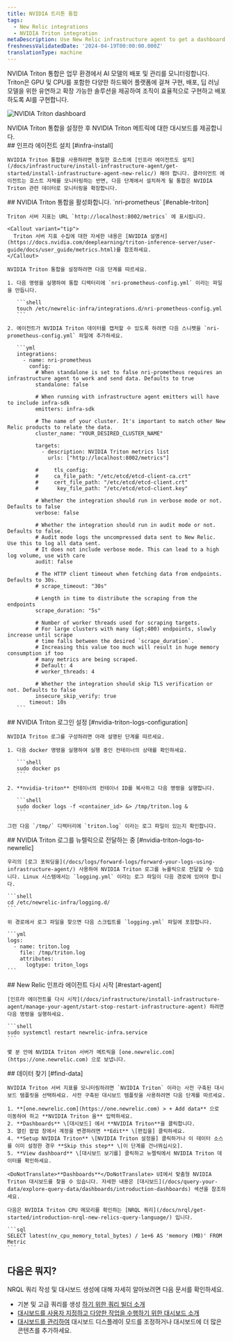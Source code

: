 ```yaml
---
title: NVIDIA 트리톤 통합
tags:
  - New Relic integrations
  - NVIDIA Triton integration
metaDescription: Use New Relic infrastructure agent to get a dashboard with metrics from your NVIDIA Triton.
freshnessValidatedDate: '2024-04-19T00:00:00.000Z'
translationType: machine
---
```



NVIDIA Triton 통합은 업무 환경에서 AI 모델의 배포 및 관리를 모니터링합니다. Triton은 GPU 및 CPU를 포함한 다양한 하드웨어 플랫폼에 걸쳐 구현, 배포, 딥 러닝 모델을 위한 유연하고 확장 가능한 솔루션을 제공하여 조직이 효율적으로 구현하고 배포하도록 AI를 구현합니다.

<img
  title="NVIDIA Triton dashboard"
  alt="NVIDIA Triton dashboard"
  src={tritonDashboard}
/>

<figcaption>
  NVIDIA Triton 통합을 설정한 후 NVIDIA Triton 메트릭에 대한 대시보드를 제공합니다.
</figcaption>

<Steps>
  <Step>
    ## 인프라 에이전트 설치 [#infra-install]

    NVIDIA Triton 통합을 사용하려면 동일한 호스트에 [인프라 에이전트도 설치](/docs/infrastructure/install-infrastructure-agent/get-started/install-infrastructure-agent-new-relic/) 해야 합니다. 클라이언트 에이전트는 호스트 자체를 모니터링하는 반면, 다음 단계에서 설치하게 될 통합은 NVIDIA Triton 관련 데이터로 모니터링을 확장합니다.
  </Step>

  <Step>
    ## NVIDIA Triton 통합을 활성화합니다. `nri-prometheus` [#enable-triton]

    Triton 서버 지표는 URL `http://localhost:8002/metrics` 에 표시됩니다.

    <Callout variant="tip">
      Triton 서버 지표 수집에 대한 자세한 내용은 [NVIDIA 설명서](https://docs.nvidia.com/deeplearning/triton-inference-server/user-guide/docs/user_guide/metrics.html)를 참조하세요.
    </Callout>

    NVIDIA Triton 통합을 설정하려면 다음 단계를 따르세요.

    1. 다음 명령을 실행하여 통합 디렉터리에 `nri-prometheus-config.yml` 이라는 파일을 만듭니다.

       ```shell
       touch /etc/newrelic-infra/integrations.d/nri-prometheus-config.yml
       ```

    2. 에이전트가 NVIDIA Triton 데이터를 캡처할 수 있도록 하려면 다음 스니펫을 `nri-prometheus-config.yml` 파일에 추가하세요.

       ```yml
       integrations:
         - name: nri-prometheus
           config:
             # When standalone is set to false nri-prometheus requires an infrastructure agent to work and send data. Defaults to true
             standalone: false

             # When running with infrastructure agent emitters will have to include infra-sdk
             emitters: infra-sdk

             # The name of your cluster. It's important to match other New Relic products to relate the data.
             cluster_name: "YOUR_DESIRED_CLUSTER_NAME"

             targets:
               - description: NVIDIA Triton metrics list
                 urls: ["http://localhost:8002/metrics"]

             #     tls_config:
             #     ca_file_path: "/etc/etcd/etcd-client-ca.crt"
             #     cert_file_path: "/etc/etcd/etcd-client.crt"
             #      key_file_path: "/etc/etcd/etcd-client.key"

             # Whether the integration should run in verbose mode or not. Defaults to false
             verbose: false

             # Whether the integration should run in audit mode or not. Defaults to false.
             # Audit mode logs the uncompressed data sent to New Relic. Use this to log all data sent.
             # It does not include verbose mode. This can lead to a high log volume, use with care
             audit: false

             # The HTTP client timeout when fetching data from endpoints. Defaults to 30s.
             # scrape_timeout: "30s"

             # Length in time to distribute the scraping from the endpoints
             scrape_duration: "5s"

             # Number of worker threads used for scraping targets.
             # For large clusters with many (&gt;400) endpoints, slowly increase until scrape
             # time falls between the desired `scrape_duration`.
             # Increasing this value too much will result in huge memory consumption if too
             # many metrics are being scraped.
             # Default: 4
             # worker_threads: 4

             # Whether the integration should skip TLS verification or not. Defaults to false
             insecure_skip_verify: true
           timeout: 10s
       ```
  </Step>

  <Step>
    ## NVIDIA Triton 로그인 설정 [#nvidia-triton-logs-configuration]

    NVIDIA Triton 로그를 구성하려면 아래 설명된 단계를 따르세요.

    1. 다음 docker 명령을 실행하여 실행 중인 컨테이너의 상태를 확인하세요.

       ```shell
       sudo docker ps
       ```

    2. **nvidia-triton** 컨테이너의 컨테이너 ID를 복사하고 다음 명령을 실행합니다.

       ```shell
       sudo docker logs -f <container_id> &> /tmp/triton.log &
       ```

    그런 다음 `/tmp/` 디렉터리에 `triton.log` 이라는 로그 파일이 있는지 확인합니다.
  </Step>

  <Step>
    ## NVIDIA Triton 로그를 뉴렐릭으로 전달하는 중 [#nvidia-triton-logs-to-newrelic]

    우리의 [로그 포워딩을](/docs/logs/forward-logs/forward-your-logs-using-infrastructure-agent/) 사용하여 NVIDIA Triton 로그를 뉴롤릭으로 전달할 수 있습니다. Linux 시스템에서는 `logging.yml` 이라는 로그 파일이 다음 경로에 있어야 합니다.

    ```shell
    cd /etc/newrelic-infra/logging.d/
    ```

    위 경로에서 로그 파일을 찾으면 다음 스크립트를 `logging.yml` 파일에 포함합니다.

    ```yml
    logs:
      - name: triton.log
        file: /tmp/triton.log
        attributes:
          logtype: triton_logs
    ```
  </Step>

  <Step>
    ## New Relic 인프라 에이전트 다시 시작 [#restart-agent]

    [인프라 에이전트를 다시 시작](/docs/infrastructure/install-infrastructure-agent/manage-your-agent/start-stop-restart-infrastructure-agent) 하려면 다음 명령을 실행하세요.

    ```shell
    sudo systemctl restart newrelic-infra.service
    ```

    몇 분 안에 NVIDIA Triton 서버가 메트릭을 [one.newrelic.com](https://one.newrelic.com) 으로 보냅니다.
  </Step>

  <Step>
    ## 데이터 찾기 [#find-data]

    NVIDIA Triton 서버 지표를 모니터링하려면 `NVIDIA Triton` 이라는 사전 구축된 대시보드 템플릿을 선택하세요. 사전 구축된 대시보드 템플릿을 사용하려면 다음 단계를 따르세요.

    1. **[one.newrelic.com](https://one.newrelic.com) > + Add data** 으로 이동하여 하고 **NVIDIA Triton 을** 입력하세요.
    2. **Dashboards** \[대시보드] 에서 **NVIDIA Triton**을 클릭합니다.
    3. 열린 팝업 창에서 계정을 변경하려면 **Edit** \[편집을] 클릭하세요.
    4. **Setup NVIDIA Triton** \[NVIDIA Triton 설정을] 클릭하거나 이 데이터 소스를 이미 설정한 경우 **Skip this step** \[이 단계를 건너뛰십시오].
    5. **View dashboard** \[대시보드 보기를] 클릭하고 뉴렐릭에서 NVIDIA Triton 데이터를 확인하세요.

    <DoNotTranslate>**Dashboards**</DoNotTranslate> UI에서 맞춤형 NVIDIA Triton 대시보드를 찾을 수 있습니다. 자세한 내용은 [대시보드](/docs/query-your-data/explore-query-data/dashboards/introduction-dashboards) 섹션을 참조하세요.

    다음은 NVIDIA Triton CPU 메모리를 확인하는 [NRQL 쿼리](/docs/nrql/get-started/introduction-nrql-new-relics-query-language/) 입니다.

    ```sql
    SELECT latest(nv_cpu_memory_total_bytes) / 1e+6 AS 'memory (MB)' FROM Metric
    ```
  </Step>
</Steps>

## 다음은 뭐지?

NRQL 쿼리 작성 및 대시보드 생성에 대해 자세히 알아보려면 다음 문서를 확인하세요.

* 기본 및 고급 쿼리를 생성 [하기 위한 쿼리 빌더 소개](/docs/query-your-data/explore-query-data/query-builder/introduction-query-builder)
* [대시보드를 사용자 지정하고 다양한 작업을 수행하기 위한 대시보드 소개](/docs/query-your-data/explore-query-data/dashboards/introduction-dashboards)
* [대시보드를 관리하여](/docs/query-your-data/explore-query-data/dashboards/manage-your-dashboard) 대시보드 디스플레이 모드를 조정하거나 대시보드에 더 많은 콘텐츠를 추가하세요.